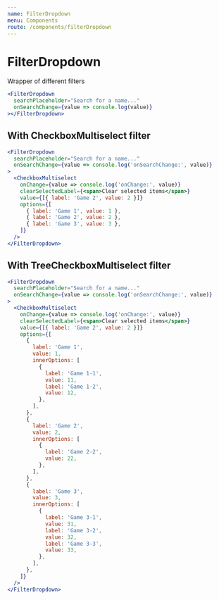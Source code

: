 ```yaml
---
name: FilterDropdown
menu: Components
route: /components/filterDropdown
---
```


# FilterDropdown

Wrapper of different filters

```jsx react-live
<FilterDropdown
  searchPlaceholder="Search for a name..."
  onSearchChange={value => console.log(value)}
></FilterDropdown>
```

## With CheckboxMultiselect filter

```jsx react-live
<FilterDropdown
  searchPlaceholder="Search for a name..."
  onSearchChange={value => console.log('onSearchChange:', value)}
>
  <CheckboxMultiselect
    onChange={value => console.log('onChange:', value)}
    clearSelectedLabel={<span>Clear selected items</span>}
    value={[{ label: 'Game 2', value: 2 }]}
    options={[
      { label: 'Game 1', value: 1 },
      { label: 'Game 2', value: 2 },
      { label: 'Game 3', value: 3 },
    ]}
  />
</FilterDropdown>
```

## With TreeCheckboxMultiselect filter

```jsx react-live
<FilterDropdown
  searchPlaceholder="Search for a name..."
  onSearchChange={value => console.log('onSearchChange:', value)}
>
  <CheckboxMultiselect
    onChange={value => console.log('onChange:', value)}
    clearSelectedLabel={<span>Clear selected items</span>}
    value={[{ label: 'Game 2', value: 2 }]}
    options={[
      {
        label: 'Game 1',
        value: 1,
        innerOptions: [
          {
            label: 'Game 1-1',
            value: 11,
            label: 'Game 1-2',
            value: 12,
          },
        ],
      },
      {
        label: 'Game 2',
        value: 2,
        innerOptions: [
          {
            label: 'Game 2-2',
            value: 22,
          },
        ],
      },
      {
        label: 'Game 3',
        value: 3,
        innerOptions: [
          {
            label: 'Game 3-1',
            value: 31,
            label: 'Game 3-2',
            value: 32,
            label: 'Game 3-3',
            value: 33,
          },
        ],
      },
    ]}
  />
</FilterDropdown>
```
